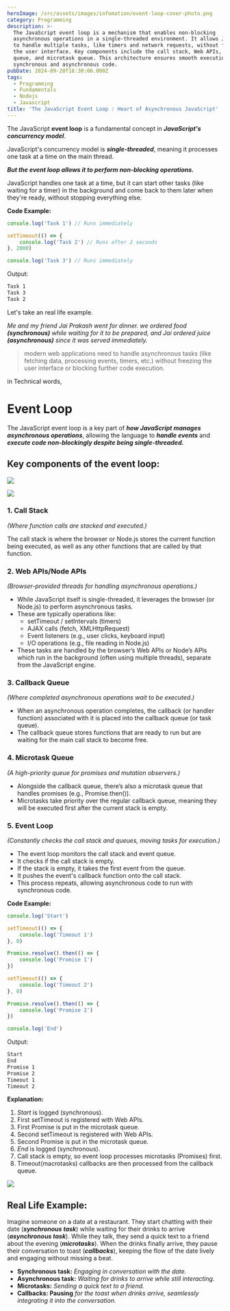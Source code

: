 ```yaml
---
heroImage: /src/assets/images/infomation/event-loop-cover-photo.png
category: Programming
description: >-
  The JavaScript event loop is a mechanism that enables non-blocking
  asynchronous operations in a single-threaded environment. It allows JavaScript
  to handle multiple tasks, like timers and network requests, without freezing
  the user interface. Key components include the call stack, Web APIs, callback
  queue, and microtask queue. This architecture ensures smooth execution of both
  synchronous and asynchronous code.
pubDate: 2024-09-20T18:30:00.000Z
tags:
  - Programming
  - Fundamentals
  - Nodejs
  - Javascript
title: 'The JavaScript Event Loop : Heart of Asynchronous JavaScript'
---
```


The JavaScript **event loop** is a fundamental concept in **_JavaScript's concurrency model_**.

JavaScript's concurrency model is **_single-threaded_**, meaning it processes one task at a time on the main thread.

**_But the event loop allows it to perform non-blocking operations._**

JavaScript handles one task at a time, but it can start other tasks (like waiting for a timer) in the background and come back to them later when they're ready, without stopping everything else.

**Code Example:**

```javascript
console.log('Task 1') // Runs immediately

setTimeout(() => {
	console.log('Task 2') // Runs after 2 seconds
}, 2000)

console.log('Task 3') // Runs immediately
```

Output:

```markdown
Task 1
Task 3
Task 2
```

Let's take an real life example.

_Me and my friend Jai Prakash went for dinner. we ordered food **(synchronous)** while waiting for it to be prepared, and Jai ordered juice **(asynchronous)** since it was served immediately._

> modern web applications need to handle asynchronous tasks (like fetching data, processing events, timers, etc.) without freezing the user interface or blocking further code execution.

in Technical words,

# Event Loop

The JavaScript event loop is a key part of **_how JavaScript manages asynchronous operations_**, allowing the language to **_handle events_** and **_execute code non-blockingly despite being single-threaded._**

## Key components of the event loop:

![](/src/assets/images/infomation/event-looop.png)

![](/src/assets/images/infomation/event-loop.png)

### 1. Call Stack

_(Where function calls are stacked and executed.)_

The call stack is where the browser or Node.js stores the current function being executed, as well as any other functions that are called by that function.

### 2. Web APIs/Node APIs

_(Browser-provided threads for handling asynchronous operations.)_

- While JavaScript itself is single-threaded, it leverages the browser (or Node.js) to perform asynchronous tasks.
- These are typically operations like:
  - setTimeout / setIntervals (timers)
  - AJAX calls (fetch, XMLHttpRequest)
  - Event listeners (e.g., user clicks, keyboard input)
  - I/O operations (e.g., file reading in Node.js)
- These tasks are handled by the browser’s Web APIs or Node’s APIs which run in the background (often using multiple threads), separate from the JavaScript engine.

### 3. Callback Queue

_(Where completed asynchronous operations wait to be executed.)_

- When an asynchronous operation completes, the callback (or handler function) associated with it is placed into the callback queue (or task queue).
- The callback queue stores functions that are ready to run but are waiting for the main call stack to become free.

### 4. Microtask Queue

_(A high-priority queue for promises and mutation observers.)_

- Alongside the callback queue, there’s also a microtask queue that handles promises (e.g., Promise.then()).
- Microtasks take priority over the regular callback queue, meaning they will be executed first after the current stack is empty.

### 5. Event Loop

_(Constantly checks the call stack and queues, moving tasks for execution.)_

- The event loop monitors the call stack and event queue.
- It checks if the call stack is empty.
- If the stack is empty, it takes the first event from the queue.
- It pushes the event's callback function onto the call stack.
- This process repeats, allowing asynchronous code to run with synchronous code.

**Code Example:**

```javascript
console.log('Start')

setTimeout(() => {
	console.log('Timeout 1')
}, 0)

Promise.resolve().then(() => {
	console.log('Promise 1')
})

setTimeout(() => {
	console.log('Timeout 2')
}, 0)

Promise.resolve().then(() => {
	console.log('Promise 2')
})

console.log('End')
```

Output:

```markdown
Start
End
Promise 1
Promise 2
Timeout 1
Timeout 2
```

**Explanation:**

1. _Start_ is logged (synchronous).
2. First setTimeout is registered with Web APIs.
3. First Promise is put in the microtask queue.
4. Second setTimeout is registered with Web APIs.
5. Second Promise is put in the microtask queue.
6. _End_ is logged (synchronous).
7. Call stack is empty, so event loop processes microtasks (Promises) first.
8. Timeout(macrotasks) callbacks are then processed from the callback queue.

![](../../assets/images/infomation/FPbF0P6XsAQFMvh.gif)

## Real Life Example:

Imagine someone on a date at a restaurant. They start chatting with their date (**_synchronous task_**) while waiting for their drinks to arrive (**_asynchronous task_**). While they talk, they send a quick text to a friend about the evening (**_microtasks_**). When the drinks finally arrive, they pause their conversation to toast (**_callbacks_**), keeping the flow of the date lively and engaging without missing a beat.

- **Synchronous task:** _Engaging in conversation with the date._
- **Asynchronous task:** _Waiting for drinks to arrive while still interacting._
- **Microtasks:** _Sending a quick text to a friend._
- **Callbacks: Pausing** _for the toast when drinks arrive, seamlessly integrating it into the conversation._
